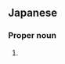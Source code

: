 ==Japanese==
{{ja-kanjitab|誉|志}}

===Proper noun===
{{ja-pos|proper|たかし}}

# {{given name|female|lang=ja|sort=たかし}}